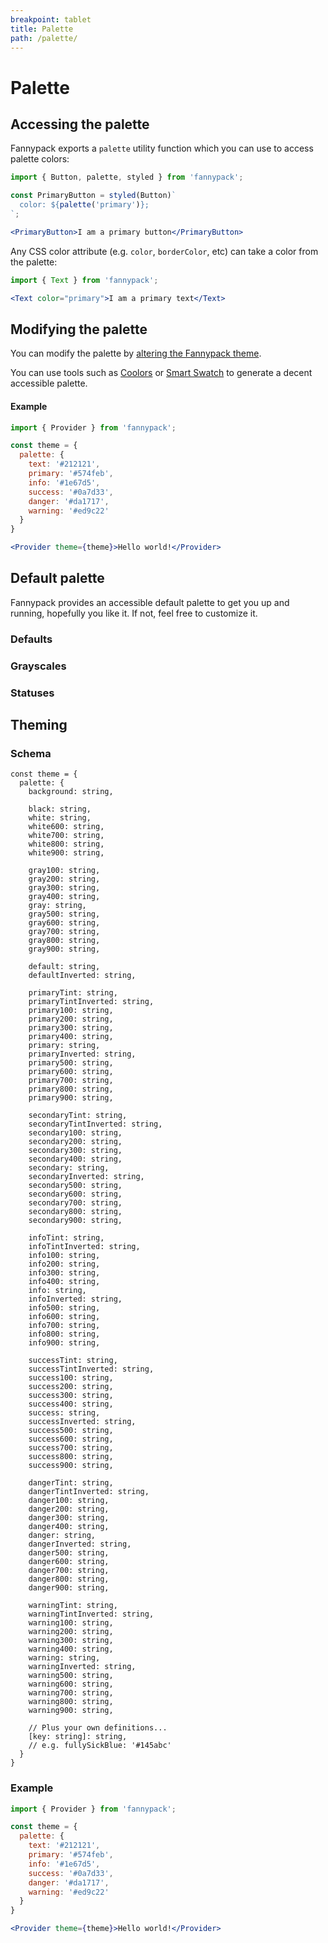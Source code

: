 ```yaml
---
breakpoint: tablet
title: Palette
path: /palette/
---
```



# Palette

## Accessing the palette

Fannypack exports a `palette` utility function which you can use to access palette colors:

```jsx
import { Button, palette, styled } from 'fannypack';

const PrimaryButton = styled(Button)`
  color: ${palette('primary')};
`;

<PrimaryButton>I am a primary button</PrimaryButton>
```

Any CSS color attribute (e.g. `color`, `borderColor`, etc) can take a color from the palette:

```jsx
import { Text } from 'fannypack';

<Text color="primary">I am a primary text</Text>
```

## Modifying the palette

You can modify the palette by [altering the Fannypack theme](/theming).

You can use tools such as [Coolors](https://coolors.co/) or [Smart Swatch](https://smart-swatch.netlify.app/) to generate a decent accessible palette.

#### Example

```jsx
import { Provider } from 'fannypack';

const theme = {
  palette: {
    text: '#212121',
    primary: '#574feb',
    info: '#1e67d5',
    success: '#0a7d33',
    danger: '#da1717',
    warning: '#ed9c22'
  }
}

<Provider theme={theme}>Hello world!</Provider>
```

## Default palette

Fannypack provides an accessible default palette to get you up and running, hopefully you like it. If not, feel free to customize it.

### Defaults

<Box marginBottom="major-7">
  <Flex>
    <Box padding="0.5rem 0.25rem"><PaletteColor palette="default" /></Box>
  </Flex>
  <Flex marginTop="major-4">
    <Box padding="0.5rem 0.25rem"><PaletteColor palette="text400" /></Box>
    <Box padding="0.5rem 0.25rem"><PaletteColor palette="text300" /></Box>
    <Box padding="0.5rem 0.25rem"><PaletteColor palette="text200" /></Box>
    <Box padding="0.5rem 0.25rem"><PaletteColor palette="text100" /></Box>
  </Flex>
  <Flex>
    <Box padding="0.5rem 0.25rem"><PaletteColor palette="text" /></Box>
    <Box padding="0.5rem 0.25rem"><PaletteColor palette="textTint" /></Box>
  </Flex>
  <Flex marginTop="major-4">
    <Box padding="0.5rem 0.25rem"><PaletteColor palette="primary400" /></Box>
    <Box padding="0.5rem 0.25rem"><PaletteColor palette="primary300" /></Box>
    <Box padding="0.5rem 0.25rem"><PaletteColor palette="primary200" /></Box>
    <Box padding="0.5rem 0.25rem"><PaletteColor palette="primary100" /></Box>
  </Flex>
  <Flex>
    <Box padding="0.5rem 0.25rem"><PaletteColor palette="primary" /></Box>
    <Box padding="0.5rem 0.25rem"><PaletteColor palette="primaryTint" /></Box>
    <Box padding="0.5rem 0.25rem"><PaletteColor palette="primaryShade" /></Box>
  </Flex>
  <Flex>
    <Box padding="0.5rem 0.25rem"><PaletteColor palette="primary600" /></Box>
    <Box padding="0.5rem 0.25rem"><PaletteColor palette="primary700" /></Box>
    <Box padding="0.5rem 0.25rem"><PaletteColor palette="primary800" /></Box>
    <Box padding="0.5rem 0.25rem"><PaletteColor palette="primary900" /></Box>
  </Flex>
  <Flex marginTop="major-4">
    <Box padding="0.5rem 0.25rem"><PaletteColor palette="secondary400" /></Box>
    <Box padding="0.5rem 0.25rem"><PaletteColor palette="secondary300" /></Box>
    <Box padding="0.5rem 0.25rem"><PaletteColor palette="secondary200" /></Box>
    <Box padding="0.5rem 0.25rem"><PaletteColor palette="secondary100" /></Box>
  </Flex>
  <Flex>
    <Box padding="0.5rem 0.25rem"><PaletteColor palette="secondary" /></Box>
    <Box padding="0.5rem 0.25rem"><PaletteColor palette="secondaryTint" /></Box>
    <Box padding="0.5rem 0.25rem"><PaletteColor palette="secondaryShade" /></Box>
  </Flex>
  <Flex>
    <Box padding="0.5rem 0.25rem"><PaletteColor palette="secondary600" /></Box>
    <Box padding="0.5rem 0.25rem"><PaletteColor palette="secondary700" /></Box>
    <Box padding="0.5rem 0.25rem"><PaletteColor palette="secondary800" /></Box>
    <Box padding="0.5rem 0.25rem"><PaletteColor palette="secondary900" /></Box>
  </Flex>
</Box>

### Grayscales

<Box marginBottom="major-7">
  <Flex>
    <Box padding="0.5rem 0.25rem"><PaletteColor palette="black" /></Box>
  </Flex>
  <Flex>
    <Box padding="0.5rem 0.25rem"><PaletteColor palette="black400" /></Box>
    <Box padding="0.5rem 0.25rem"><PaletteColor palette="black300" /></Box>
    <Box padding="0.5rem 0.25rem"><PaletteColor palette="black200" /></Box>
    <Box padding="0.5rem 0.25rem"><PaletteColor palette="black100" /></Box>
  </Flex>
  <Flex marginTop="major-4">
    <Box padding="0.5rem 0.25rem"><PaletteColor palette="white" /></Box>
  </Flex>
  <Flex>
    <Box padding="0.5rem 0.25rem"><PaletteColor palette="white600" /></Box>
    <Box padding="0.5rem 0.25rem"><PaletteColor palette="white700" /></Box>
    <Box padding="0.5rem 0.25rem"><PaletteColor palette="white800" /></Box>
    <Box padding="0.5rem 0.25rem"><PaletteColor palette="white900" /></Box>
  </Flex>
  <Flex marginTop="major-4">
    <Box padding="0.5rem 0.25rem"><PaletteColor palette="gray400" /></Box>
    <Box padding="0.5rem 0.25rem"><PaletteColor palette="gray300" /></Box>
    <Box padding="0.5rem 0.25rem"><PaletteColor palette="gray200" /></Box>
    <Box padding="0.5rem 0.25rem"><PaletteColor palette="gray100" /></Box>
  </Flex>
  <Flex>
    <Box padding="0.5rem 0.25rem"><PaletteColor palette="gray" /></Box>
  </Flex>
  <Flex>
    <Box padding="0.5rem 0.25rem"><PaletteColor palette="gray600" /></Box>
    <Box padding="0.5rem 0.25rem"><PaletteColor palette="gray700" /></Box>
    <Box padding="0.5rem 0.25rem"><PaletteColor palette="gray800" /></Box>
    <Box padding="0.5rem 0.25rem"><PaletteColor palette="gray900" /></Box>
  </Flex>
</Box>

### Statuses

<Box marginBottom="major-7">
  <Flex>
    <Box padding="0.5rem 0.25rem"><PaletteColor palette="info400" /></Box>
    <Box padding="0.5rem 0.25rem"><PaletteColor palette="info300" /></Box>
    <Box padding="0.5rem 0.25rem"><PaletteColor palette="info200" /></Box>
    <Box padding="0.5rem 0.25rem"><PaletteColor palette="info100" /></Box>
  </Flex>
  <Flex>
    <Box padding="0.5rem 0.25rem"><PaletteColor palette="info" /></Box>
    <Box padding="0.5rem 0.25rem"><PaletteColor palette="infoTint" /></Box>
    <Box padding="0.5rem 0.25rem"><PaletteColor palette="infoShade" /></Box>
  </Flex>
  <Flex>
    <Box padding="0.5rem 0.25rem"><PaletteColor palette="info600" /></Box>
    <Box padding="0.5rem 0.25rem"><PaletteColor palette="info700" /></Box>
    <Box padding="0.5rem 0.25rem"><PaletteColor palette="info800" /></Box>
    <Box padding="0.5rem 0.25rem"><PaletteColor palette="info900" /></Box>
  </Flex>
  <Flex marginTop="major-4">
    <Box padding="0.5rem 0.25rem"><PaletteColor palette="success400" /></Box>
    <Box padding="0.5rem 0.25rem"><PaletteColor palette="success300" /></Box>
    <Box padding="0.5rem 0.25rem"><PaletteColor palette="success200" /></Box>
    <Box padding="0.5rem 0.25rem"><PaletteColor palette="success100" /></Box>
  </Flex>
  <Flex>
    <Box padding="0.5rem 0.25rem"><PaletteColor palette="success" /></Box>
    <Box padding="0.5rem 0.25rem"><PaletteColor palette="successTint" /></Box>
    <Box padding="0.5rem 0.25rem"><PaletteColor palette="successShade" /></Box>
  </Flex>
  <Flex>
    <Box padding="0.5rem 0.25rem"><PaletteColor palette="success600" /></Box>
    <Box padding="0.5rem 0.25rem"><PaletteColor palette="success700" /></Box>
    <Box padding="0.5rem 0.25rem"><PaletteColor palette="success800" /></Box>
    <Box padding="0.5rem 0.25rem"><PaletteColor palette="success900" /></Box>
  </Flex>
  <Flex marginTop="major-4">
    <Box padding="0.5rem 0.25rem"><PaletteColor palette="danger400" /></Box>
    <Box padding="0.5rem 0.25rem"><PaletteColor palette="danger300" /></Box>
    <Box padding="0.5rem 0.25rem"><PaletteColor palette="danger200" /></Box>
    <Box padding="0.5rem 0.25rem"><PaletteColor palette="danger100" /></Box>
  </Flex>
  <Flex>
    <Box padding="0.5rem 0.25rem"><PaletteColor palette="danger" /></Box>
    <Box padding="0.5rem 0.25rem"><PaletteColor palette="dangerTint" /></Box>
    <Box padding="0.5rem 0.25rem"><PaletteColor palette="dangerShade" /></Box>
  </Flex>
  <Flex>
    <Box padding="0.5rem 0.25rem"><PaletteColor palette="danger600" /></Box>
    <Box padding="0.5rem 0.25rem"><PaletteColor palette="danger700" /></Box>
    <Box padding="0.5rem 0.25rem"><PaletteColor palette="danger800" /></Box>
    <Box padding="0.5rem 0.25rem"><PaletteColor palette="danger900" /></Box>
  </Flex>
  <Flex marginTop="major-4">
    <Box padding="0.5rem 0.25rem"><PaletteColor palette="warning400" /></Box>
    <Box padding="0.5rem 0.25rem"><PaletteColor palette="warning300" /></Box>
    <Box padding="0.5rem 0.25rem"><PaletteColor palette="warning200" /></Box>
    <Box padding="0.5rem 0.25rem"><PaletteColor palette="warning100" /></Box>
  </Flex>
  <Flex>
    <Box padding="0.5rem 0.25rem"><PaletteColor palette="warning" /></Box>
    <Box padding="0.5rem 0.25rem"><PaletteColor palette="warningTint" /></Box>
    <Box padding="0.5rem 0.25rem"><PaletteColor palette="warningShade" /></Box>
  </Flex>
  <Flex>
    <Box padding="0.5rem 0.25rem"><PaletteColor palette="warning600" /></Box>
    <Box padding="0.5rem 0.25rem"><PaletteColor palette="warning700" /></Box>
    <Box padding="0.5rem 0.25rem"><PaletteColor palette="warning800" /></Box>
    <Box padding="0.5rem 0.25rem"><PaletteColor palette="warning900" /></Box>
  </Flex>
</Box>

## Theming

### Schema

```
const theme = {
  palette: {
    background: string,

    black: string,
    white: string,
    white600: string,
    white700: string,
    white800: string,
    white900: string,

    gray100: string,
    gray200: string,
    gray300: string,
    gray400: string,
    gray: string,
    gray500: string,
    gray600: string,
    gray700: string,
    gray800: string,
    gray900: string,

    default: string,
    defaultInverted: string,

    primaryTint: string,
    primaryTintInverted: string,
    primary100: string,
    primary200: string,
    primary300: string,
    primary400: string,
    primary: string,
    primaryInverted: string,
    primary500: string,
    primary600: string,
    primary700: string,
    primary800: string,
    primary900: string,

    secondaryTint: string,
    secondaryTintInverted: string,
    secondary100: string,
    secondary200: string,
    secondary300: string,
    secondary400: string,
    secondary: string,
    secondaryInverted: string,
    secondary500: string,
    secondary600: string,
    secondary700: string,
    secondary800: string,
    secondary900: string,

    infoTint: string,
    infoTintInverted: string,
    info100: string,
    info200: string,
    info300: string,
    info400: string,
    info: string,
    infoInverted: string,
    info500: string,
    info600: string,
    info700: string,
    info800: string,
    info900: string,

    successTint: string,
    successTintInverted: string,
    success100: string,
    success200: string,
    success300: string,
    success400: string,
    success: string,
    successInverted: string,
    success500: string,
    success600: string,
    success700: string,
    success800: string,
    success900: string,

    dangerTint: string,
    dangerTintInverted: string,
    danger100: string,
    danger200: string,
    danger300: string,
    danger400: string,
    danger: string,
    dangerInverted: string,
    danger500: string,
    danger600: string,
    danger700: string,
    danger800: string,
    danger900: string,

    warningTint: string,
    warningTintInverted: string,
    warning100: string,
    warning200: string,
    warning300: string,
    warning400: string,
    warning: string,
    warningInverted: string,
    warning500: string,
    warning600: string,
    warning700: string,
    warning800: string,
    warning900: string,

    // Plus your own definitions...
    [key: string]: string,
    // e.g. fullySickBlue: '#145abc'
  }
}
```

### Example

```jsx
import { Provider } from 'fannypack';

const theme = {
  palette: {
    text: '#212121',
    primary: '#574feb',
    info: '#1e67d5',
    success: '#0a7d33',
    danger: '#da1717',
    warning: '#ed9c22'
  }
}

<Provider theme={theme}>Hello world!</Provider>
```
